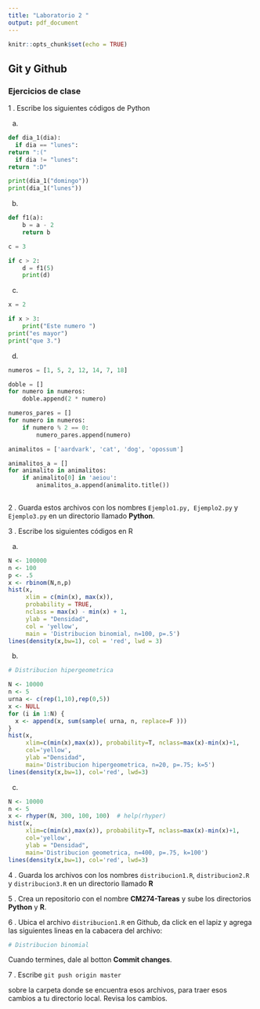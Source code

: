 ```yaml
---
title: "Laboratorio 2 "
output: pdf_document
---
```


```r
knitr::opts_chunk$set(echo = TRUE)
```


## Git y Github

### Ejercicios de clase

1 . Escribe los siguientes códigos de Python 

a)

```python
def dia_1(dia):
  if dia == "lunes":
return ":("
  if dia != "lunes":
return ":D"

print(dia_1("domingo"))
print(dia_1("lunes"))
```
b)

```python
def f1(a):
    b = a - 2
    return b

c = 3

if c > 2:
    d = f1(5)
    print(d)
```

c)

```python
x = 2

if x > 3:
    print("Este numero ")
print("es mayor")
print("que 3.")
```

d) 

```python
numeros = [1, 5, 2, 12, 14, 7, 18]

doble = []
for numero in numeros:
    doble.append(2 * numero)

numeros_pares = []
for numero in numeros:
    if numero % 2 == 0:
        numero_pares.append(numero)

animalitos = ['aardvark', 'cat', 'dog', 'opossum']

animalitos_a = []
for animalito in animalitos:
    if animalito[0] in 'aeiou':
        animalitos_a.append(animalito.title())
        
```

2 . Guarda estos archivos con los nombres `Ejemplo1.py, Ejemplo2.py` y `Ejemplo3.py` en un directorio llamado **Python**.

3 . Escribe los siguientes códigos en R

a)

```r
N <- 100000
n <- 100
p <- .5
x <- rbinom(N,n,p)
hist(x, 
     xlim = c(min(x), max(x)), 
     probability = TRUE, 
     nclass = max(x) - min(x) + 1, 
     ylab = "Densidad",
     col = 'yellow',
     main = 'Distribucion binomial, n=100, p=.5')
lines(density(x,bw=1), col = 'red', lwd = 3)

```

b)

```r
# Distribucion hipergeometrica

N <- 10000
n <- 5
urna <- c(rep(1,10),rep(0,5))
x <- NULL
for (i in 1:N) {
  x <- append(x, sum(sample( urna, n, replace=F )))
}
hist(x, 
     xlim=c(min(x),max(x)), probability=T, nclass=max(x)-min(x)+1, 
     col='yellow',
     ylab ="Densidad",
     main='Distribucion hipergeometrica, n=20, p=.75; k=5')
lines(density(x,bw=1), col='red', lwd=3)

```

c)

```r
N <- 10000
n <- 5
x <- rhyper(N, 300, 100, 100)  # help(rhyper)
hist(x, 
     xlim=c(min(x),max(x)), probability=T, nclass=max(x)-min(x)+1, 
     col='yellow',
     ylab = "Densidad", 
     main='Distribucion geometrica, n=400, p=.75, k=100')
lines(density(x,bw=1), col='red', lwd=3)
```

4 . Guarda los archivos con los nombres `distribucion1.R`, `distribucion2.R` y `distribucion3.R` en un directorio llamado **R**

5 . Crea un repositorio con el nombre **CM274-Tareas** y sube los directorios **Python** y **R**. 

6 . Ubica el archivo `distribucion1.R` en Github, da click en el lapiz y agrega las siguientes lineas en la cabacera del archivo:

```r
# Distribucion binomial
```


Cuando termines, dale al botton **Commit changes**.

7 . Escribe  `git push origin master`


sobre la carpeta donde se encuentra esos archivos, para traer esos cambios a tu directorio local. Revisa los cambios. 